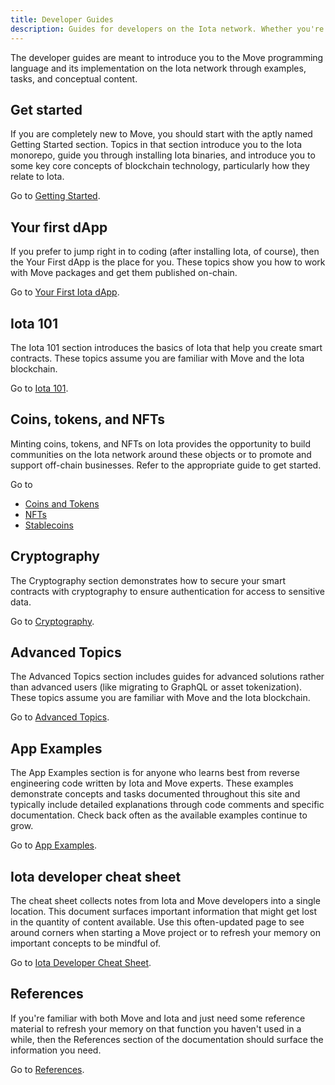 ```yaml
---
title: Developer Guides
description: Guides for developers on the Iota network. Whether you're just learning how to create smart contracts or are a Move expert, these guides help to fast-track your Iota development. 
---
```


The developer guides are meant to introduce you to the Move programming language and its implementation on the Iota network through examples, tasks, and conceptual content.  

## Get started

If you are completely new to Move, you should start with the aptly named Getting Started section. Topics in that section introduce you to the Iota monorepo, guide you through installing Iota binaries, and introduce you to some key core concepts of blockchain technology, particularly how they relate to Iota. 

Go to [Getting Started](./developer/getting-started.mdx).

## Your first dApp

If you prefer to jump right in to coding (after installing Iota, of course), then the Your First dApp is the place for you. These topics show you how to work with Move packages and get them published on-chain. 

Go to [Your First Iota dApp](./developer/first-app.mdx).

## Iota 101

The Iota 101 section introduces the basics of Iota that help you create smart contracts. These topics assume you are familiar with Move and the Iota blockchain.

Go to [Iota 101](./developer/iota-101.mdx).

## Coins, tokens, and NFTs

Minting coins, tokens, and NFTs on Iota provides the opportunity to build communities on the Iota network around these objects or to promote and support off-chain businesses. Refer to the appropriate guide to get started.

Go to
- [Coins and Tokens](./developer/coin.mdx)
- [NFTs](./developer/nft.mdx)
- [Stablecoins](./developer/stablecoins.mdx)

## Cryptography

The Cryptography section demonstrates how to secure your smart contracts with cryptography to ensure authentication for access to sensitive data.

Go to [Cryptography](./developer/cryptography.mdx).

## Advanced Topics

The Advanced Topics section includes guides for advanced solutions rather than advanced users (like migrating to GraphQL or asset tokenization). These topics assume you are familiar with Move and the Iota blockchain.

Go to [Advanced Topics](./developer/advanced.mdx).

## App Examples

The App Examples section is for anyone who learns best from reverse engineering code written by Iota and Move experts. These examples demonstrate concepts and tasks documented throughout this site and typically include detailed explanations through code comments and specific documentation. Check back often as the available examples continue to grow.

Go to [App Examples](./developer/app-examples.mdx).

## Iota developer cheat sheet

The cheat sheet collects notes from Iota and Move developers into a single location. This document surfaces important information that might get lost in the quantity of content available. Use this often-updated page to see around corners when starting a Move project or to refresh your memory on important concepts to be mindful of. 

Go to [Iota Developer Cheat Sheet](./developer/dev-cheat-sheet.mdx).

## References

If you're familiar with both Move and Iota and just need some reference material to refresh your memory on that function you haven't used in a while, then the References section of the documentation should surface the information you need.

Go to [References](references.mdx).